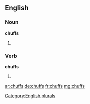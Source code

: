 ==English==

===Noun===
'''chuffs'''

# {{plural of |[[chuff]]}}

===Verb===
'''chuffs'''

# {{third-person singular of|chuff}}

[[Category:English plurals]]

[[ar:chuffs]]
[[de:chuffs]]
[[fr:chuffs]]
[[mg:chuffs]]